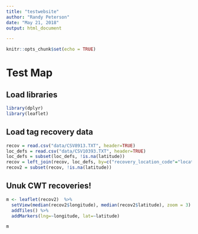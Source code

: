 ```yaml
---
title: "testwebsite"
author: "Randy Peterson"
date: "May 21, 2018"
output: html_document

---
```


```r
knitr::opts_chunk$set(echo = TRUE)
```

# Test Map

## Load libraries

```r
library(dplyr)
library(leaflet)
```

## Load tag recovery data
```r
recov = read.csv("data/CSV8913.TXT", header=TRUE)
loc_defs = read.csv("data/CSV10393.TXT", header=TRUE)
loc_defs = subset(loc_defs, !is.na(latitude))
recov = left_join(recov, loc_defs, by=c("recovery_location_code"="location_code"))
recov2 = subset(recov, !is.na(latitude))

```


## Unuk CWT recoveries!
```r

m <- leaflet(recov2)  %>%
  setView(median(recov2$longitude), median(recov2$latitude), zoom = 3) %>%
  addTiles() %>% 
  addMarkers(lng=~longitude, lat=~latitude)

m

```